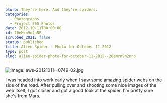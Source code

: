 ```yaml
---
blurb: They're here. And they're spiders.
categories:
  - Photographs
  - Project 365 Photos
date: 2012-10-11T00:00:00
id: 20eMrn9n2nNP
scrubbed_2021: false
status: published
title: Alien Spider - Photo for October 11 2012
type: post
slug: alien-spider-photo-for-october-11-2012--20emrn9n2nnp
---
```


![Image: aws-20121011--0749-02.jpg](/aws-20121011--0749-02.jpg)

I was headed into work early when I saw some amazing spider webs on the side of the road. After pulling over and shooting some nice images of the web itself, I got closer and got a good look at the spider. I'm pretty sure she's from Mars.